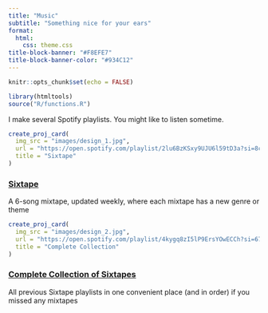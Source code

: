 ```yaml
---
title: "Music"
subtitle: "Something nice for your ears"
format: 
  html: 
    css: theme.css
title-block-banner: "#F8EFE7"
title-block-banner-color: "#934C12"
---
```


```r
knitr::opts_chunk$set(echo = FALSE)
```

```r
library(htmltools)
source("R/functions.R")
```

I make several Spotify playlists. You might like to listen sometime.

::: {.grid}

::: {.g-col-6}

```r
create_proj_card(
  img_src = "images/design_1.jpg",
  url = "https://open.spotify.com/playlist/2lu6BzKSxy9UJU6l59tD3a?si=8c2875f5ac4a4b76",
  title = "Sixtape"
)
```

:::

::: {.g-col-6}

### [Sixtape](https://open.spotify.com/playlist/2lu6BzKSxy9UJU6l59tD3a?si=8c2875f5ac4a4b76)

A 6-song mixtape, updated weekly, where each mixtape has a new genre or theme

:::

:::

::: {.grid}

::: {.g-col-6}

```r
create_proj_card(
  img_src = "images/design_2.jpg",
  url = "https://open.spotify.com/playlist/4kygq8zI5lP9ErsYOwECCh?si=6759bc73d34e4416",
  title = "Complete Collection"
)
```

:::

::: {.g-col-6}

### [Complete Collection of Sixtapes](https://open.spotify.com/playlist/4kygq8zI5lP9ErsYOwECCh?si=6759bc73d34e4416)

All previous Sixtape playlists in one convenient place (and in order) if you missed any mixtapes

:::

:::
